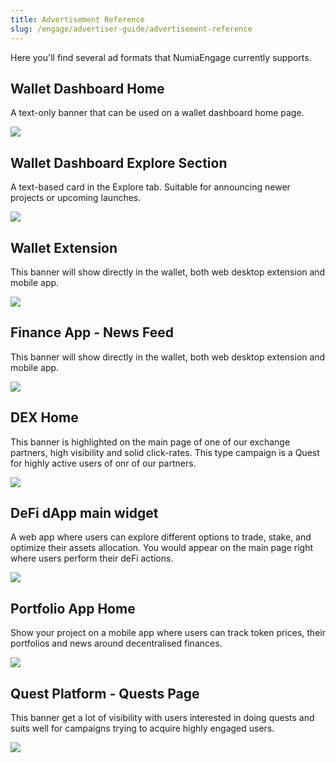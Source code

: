 ```yaml
---
title: Advertisement Reference
slug: /engage/advertiser-guide/advertisement-reference
---
```


Here you'll find several ad formats that NumiaEngage currently supports. 

## Wallet Dashboard Home
A text-only banner that can be used on a wallet dashboard home page.

<Image 
  src="/media/engage/wallet-dashboard-home-light.png" 
  srcDark="/media/engage/wallet-dashboard-home-dark.png" 
/>

## Wallet Dashboard Explore Section
A text-based card in the Explore tab. Suitable for announcing newer projects or upcoming launches.

<Image 
  src="/media/engage/wallet-dashboard-explore-section-light.png" 
  srcDark="/media/engage/wallet-dashboard-explore-section-dark.png" 
/>

## Wallet Extension
This banner will show directly in the wallet, both web desktop extension and mobile app.

<Image 
  src="/media/engage/wallet-dashboard-extension-light.png" 
  srcDark="/media/engage/wallet-dashboard-extension-dark.png" 
/>

## Finance App - News Feed
This banner will show directly in the wallet, both web desktop extension and mobile app.

<Image 
  src="/media/engage/finance-app-news-feed-light.png" 
  srcDark="/media/engage/finance-app-news-feed-dark.png" 
/>

## DEX Home
This banner is highlighted on the main page of one of our exchange partners, high visibility and solid click-rates. This type campaign is a Quest for highly active users of onr of our partners.

<Image 
  src="/media/engage/dex-home-light.png" 
  srcDark="/media/engage/dex-home-dark.png" 
/>

## DeFi dApp main widget
A web app where users can explore different options to trade, stake, and optimize their assets allocation. You would appear on the main page right where users perform their deFi actions.

<Image 
  src="/media/engage/defi-dapp-main-widget-light.png" 
  srcDark="/media/engage/defi-dapp-main-widget-dark.png" 
/>

## Portfolio App Home
Show your project on a mobile app where users can track token prices, their portfolios and news around decentralised finances.

<Image 
  src="/media/engage/portfolio-app-home-light.png" 
  srcDark="/media/engage/portfolio-app-home-dark.png" 
/>

## Quest Platform - Quests Page
This banner get a lot of visibility with users interested in doing quests and suits well for campaigns trying to acquire highly engaged users.

<Image 
  src="/media/engage/quest-platform-quests-page-light.png" 
  srcDark="/media/engage/quest-platform-quests-page-dark.png" 
/>